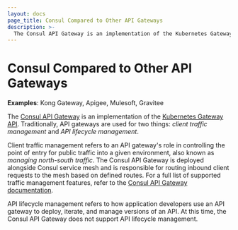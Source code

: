 ```yaml
---
layout: docs
page_title: Consul Compared to Other API Gateways 
description: >-
  The Consul API Gateway is an implementation of the Kubernetes Gateway API that provides a single entry point that routes public requests to services within the service mesh.
---
```


# Consul Compared to Other API Gateways 

**Examples**: Kong Gateway, Apigee, Mulesoft, Gravitee 

The [Consul API Gateway](/consul/docs/api-gateway) is an implementation of the [Kubernetes Gateway API](https://gateway-api.sigs.k8s.io/). Traditionally, API gateways are used for two things: _client traffic management_ and _API lifecycle management_.

Client traffic management refers to an API gateway's role in controlling the point of entry for public traffic into a given environment, also known as _managing north-south traffic_. The Consul API Gateway is deployed alongside Consul service mesh and is responsible for routing inbound client requests to the mesh based on defined routes. For a full list of supported traffic management features, refer to the [Consul API Gateway documentation](/consul/docs/api-gateway).   

API lifecycle management refers to how application developers use an API gateway to deploy, iterate, and manage versions of an API. At this time, the Consul API Gateway does not support API lifecycle management.
